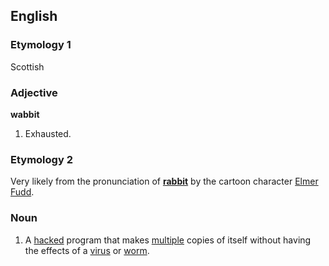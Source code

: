 ==English==
===Etymology 1===
Scottish<!--needs more--><br>{{etystub}}

===Adjective===
'''wabbit'''

#Exhausted.

===Etymology 2===
Very likely from the pronunciation of '''[[rabbit]]''' by the cartoon character [[w:Elmer Fudd|Elmer Fudd]].

===Noun===
{{wikipedia}}
{{en-noun-reg}}

#{{computing}} A [[hack]]ed program that makes [[multiple]] copies of itself without having the effects of a [[virus]] or [[worm]].